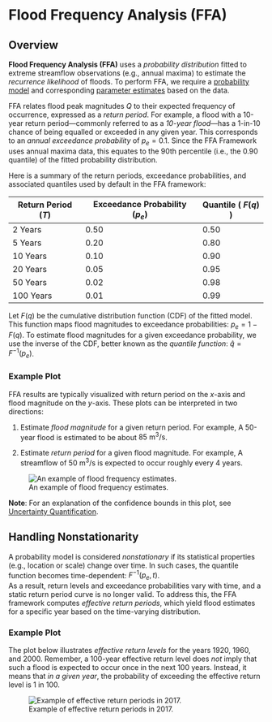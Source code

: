 # Flood Frequency Analysis (FFA)

## Overview

**Flood Frequency Analysis (FFA)** uses a _probability distribution_ fitted to extreme streamflow observations (e.g., annual maxima) to estimate the _recurrence likelihood_ of floods. To perform FFA, we require a [probability model](model-selection.md) and corresponding [parameter estimates](parameter-estimation.md) based on the data.

FFA relates flood peak magnitudes $Q$ to their expected frequency of occurrence, expressed as a *return period*.
For example, a flood with a 10-year return period—commonly referred to as a *10-year flood*—has a 1-in-10 chance of being equalled or exceeded in any given year.
This corresponds to an *annual exceedance probability* of $p_e = 0.1$.
Since the FFA Framework uses annual maxima data, this equates to the 90th percentile (i.e., the $0.90$ quantile) of the fitted probability distribution.

Here is a summary of the return periods, exceedance probabilities, and associated quantiles used by default in the FFA framework:

| Return Period ($T$) | Exceedance Probability ($p_e$)   | Quantile ( $F(q)$ )|
|---------------------|----------------------------------|-------------------|
| 2 Years             | 0.50                             | 0.50              |
| 5 Years             | 0.20                             | 0.80              |
| 10 Years            | 0.10                             | 0.90              |
| 20 Years            | 0.05                             | 0.95              |
| 50 Years            | 0.02                             | 0.98              |
| 100 Years           | 0.01                             | 0.99              |

Let $F(q)$ be the cumulative distribution function (CDF) of the fitted model. This function maps flood magnitudes to exceedance probabilities: $p_e = 1 - F(q)$.
To estimate flood magnitudes for a given exceedance probability, we use the inverse of the CDF, better known as the *quantile function*: $\hat{q} = F^{-1}(p_e)$.

### Example Plot

FFA results are typically visualized with return period on the $x$-axis and flood magnitude on the $y$-axis. These plots can be interpreted in two directions:

1. Estimate *flood magnitude* for a given return period. 
   For example, A 50-year flood is estimated to be about $85\ \text{m}^3/\text{s}$.

2. Estimate *return period* for a given flood magnitude.
   For example, A streamflow of $50\ \text{m}^3/\text{s}$ is expected to occur roughly every 4 years.

![An example of flood frequency estimates.](img/plot-s-uncertainty.svg)

**Note**: For an explanation of the confidence bounds in this plot, see [Uncertainty Quantification](uncertainty-quantification.md).

## Handling Nonstationarity

A probability model is considered *nonstationary* if its statistical properties (e.g., location or scale) change over time. In such cases, the quantile function becomes time-dependent: $F^{-1}(p_e, t)$.  
As a result, return levels and exceedance probabilities vary with time, and a static return period curve is no longer valid.
To address this, the FFA framework computes *effective return periods*, which yield flood estimates for a specific year based on the time-varying distribution.

### Example Plot

The plot below illustrates *effective return levels* for the years 1920, 1960, and 2000.
Remember, a 100-year effective return level does *not* imply that such a flood is expected to occur once in the next 100 years.
Instead, it means that *in a given year*, the probability of exceeding the effective return level is 1 in 100.

![Example of effective return periods in 2017.](img/plot-ns-uncertainty.svg)


